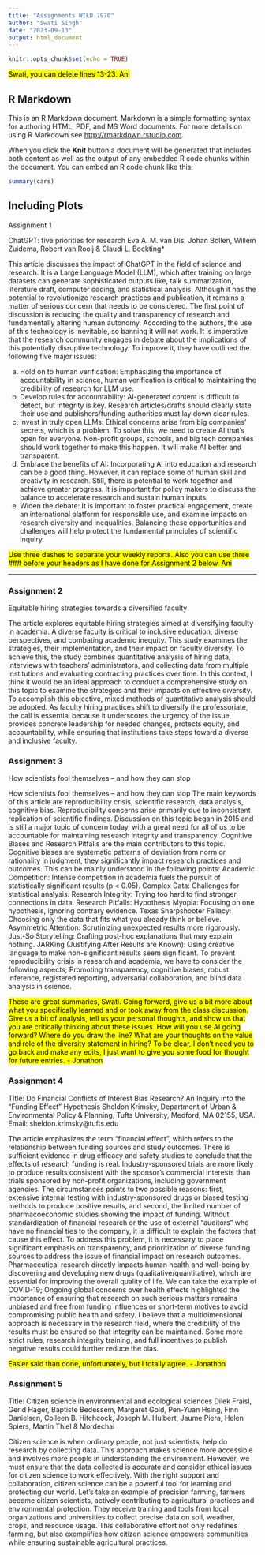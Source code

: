---
title: "Assignments WILD 7970"
author: "Swati Singh"
date: "2023-09-13"
output: html_document
---

```{r setup, include=FALSE}
knitr::opts_chunk$set(echo = TRUE)
```

<mark> Swati, you can delete lines 13-23. Ani

## R Markdown

This is an R Markdown document. Markdown is a simple formatting syntax for authoring HTML, PDF, and MS Word documents. For more details on using R Markdown see <http://rmarkdown.rstudio.com>.

When you click the **Knit** button a document will be generated that includes both content as well as the output of any embedded R code chunks within the document. You can embed an R code chunk like this:

```{r cars}
summary(cars)
```

## Including Plots

Assignment 1

ChatGPT: five priorities for research
Eva A. M. van Dis, Johan Bollen, Willem Zuidema, Robert van Rooij & Claudi L. Bockting*

This article discusses the impact of ChatGPT in the field of science and research. It is a Large Language Model (LLM), which after training on large datasets can generate sophisticated outputs like, talk summarization, literature draft, computer coding, and statistical analysis. Although it has the potential to revolutionize research practices and publication, it remains a matter of serious concern that needs to be considered. The first point of discussion is reducing the quality and transparency of research and fundamentally altering human autonomy.
According to the authors, the use of this technology is inevitable, so banning it will not work. It is imperative that the research community engages in debate about the implications of this potentially disruptive technology. To improve it, they have outlined the following five major issues:

(a)	Hold on to human verification: Emphasizing the importance of accountability in science, human verification is critical to maintaining the credibility of research for LLM use.
(b)	Develop rules for accountability: AI-generated content is difficult to detect, but integrity is key. Research articles/drafts should clearly state their use and publishers/funding authorities must lay down clear rules.
(c)	Invest in truly open LLMs: Ethical concerns arise from big companies’ secrets, which is a problem. To solve this, we need to create AI that's open for everyone. Non-profit groups, schools, and big tech companies should work together to make this happen. It will make AI better and transparent.
(d)	Embrace the benefits of AI: Incorporating AI into education and research can be a good thing. However, it can replace some of human skill and creativity in research. Still, there is potential to work together and achieve greater progress. It is important for policy makers to discuss the balance to accelerate research and sustain human inputs.
(e)	Widen the debate: It is important to foster practical engagement, create an international platform for responsible use, and examine impacts on research diversity and inequalities. Balancing these opportunities and challenges will help protect the fundamental principles of scientific inquiry.

<mark> Use three dashes to separate your weekly reports. Also you can use three ### before your headers as I have done for Assignment 2 below. Ani

---

### Assignment 2

Equitable hiring strategies towards a diversified faculty

The article explores equitable hiring strategies aimed at diversifying faculty in academia. A diverse faculty is critical to inclusive education, diverse perspectives, and combating academic inequity. This study examines the strategies, their implementation, and their impact on faculty diversity. To achieve this, the study combines quantitative analysis of hiring data, interviews with teachers’ administrators, and collecting data from multiple institutions and evaluating contracting practices over time.
In this context, I think it would be an ideal approach to conduct a comprehensive study on this topic to examine the strategies and their impacts on effective diversity. To accomplish this objective, mixed methods of quantitative analysis should be adopted. As faculty hiring practices shift to diversify the professoriate, the call is essential because it underscores the urgency of the issue, provides concrete leadership for needed changes, protects equity, and accountability, while ensuring that institutions take steps toward a diverse and inclusive faculty. 

### Assignment 3

How scientists fool themselves – and how they can stop

How scientists fool themselves – and how they can stop
The main keywords of this article are reproducibility crisis, scientific research, data analysis, cognitive bias. Reproducibility concerns arise primarily due to inconsistent replication of scientific findings. Discussion on this topic began in 2015 and is still a major topic of concern today, with a great need for all of us to be accountable for maintaining research integrity and transparency. 
Cognitive Biases and Research Pitfalls are the main contributors to this topic. Cognitive biases are systematic patterns of deviation from norm or rationality in judgment, they significantly impact research practices and outcomes. This can be mainly understood in the following points:
Academic Competition: Intense competition in academia fuels the pursuit of statistically significant results (p < 0.05).
Complex Data: Challenges for statistical analysis. 
Research Integrity: Trying too hard to find stronger connections in data.
Research Pitfalls: 
Hypothesis Myopia: Focusing on one hypothesis, ignoring contrary evidence.
Texas Sharpshooter Fallacy: Choosing only the data that fits what you already think or believe.
Asymmetric Attention: Scrutinizing unexpected results more rigorously.
Just-So Storytelling: Crafting post-hoc explanations that may explain nothing.
JARKing (Justifying After Results are Known): Using creative language to make non-significant results seem significant.
To prevent reproducibility crisis in research and academia, we have to consider the following aspects; Promoting transparency, cognitive biases, robust inference, registered reporting, adversarial collaboration, and blind data analysis in science.


<mark> These are great summaries, Swati. Going forward, give us a bit more about what you specifically learned and or took away from the class discussion. Give us a bit of analysis, tell us your personal thoughts, and show us that you are critically thinking about these issues. How will you use AI going forward? Where do you draw the line? What are your thoughts on the value and role of the diversity statement in hiring? To be clear, I don't need you to go back and make any edits, I just want to give you some food for thought for future entries. - Jonathon

### Assignment 4

Title: Do Financial Conflicts of Interest Bias Research? An Inquiry into the “Funding Effect” Hypothesis
Sheldon Krimsky, Department of Urban & Environmental Policy & Planning, Tufts University, Medford, MA 02155, USA. Email: sheldon.krimsky@tufts.edu 

The article emphasizes the term "financial effect", which refers to the relationship between funding sources and study outcomes. There is sufficient evidence in drug efficacy and safety studies to conclude that the effects of research funding is real. Industry-sponsored trials are more likely to produce results consistent with the sponsor's commercial interests than trials sponsored by non-profit organizations, including government agencies. The circumstances points to two possible reasons: first, extensive internal testing with industry-sponsored drugs or biased testing methods to produce positive results, and second, the limited number of pharmacoeconomic studies showing the impact of funding. Without standardization of financial research or the use of external "auditors" who have no financial ties to the company, it is difficult to explain the factors that cause this effect. To address this problem, it is necessary to place significant emphasis on transparency, and prioritization of diverse funding sources to address the issue of financial impact on research outcomes. 
Pharmaceutical research directly impacts human health and well-being by discovering and developing new drugs (qualitative/quantitative), which are essential for improving the overall quality of life. We can take the example of COVID-19; Ongoing global concerns over health effects highlighted the importance of ensuring that research on such serious matters remains unbiased and free from funding influences or short-term motives to avoid compromising public health and safety. I believe that a multidimensional approach is necessary in the research field, where the credibility of the results must be ensured so that integrity can be maintained. Some more strict rules, research integrity training, and full incentives to publish negative results could further reduce the bias.

<mark> Easier said than done, unfortunately, but I totally agree. - Jonathon

### Assignment 5
Title: Citizen science in environmental and ecological sciences
Dilek Fraisl, Gerid Hager, Baptiste Bedessem, Margaret Gold, Pen-Yuan Hsing, Finn Danielsen, Colleen B. Hitchcock, Joseph M. Hulbert, Jaume Piera, Helen Spiers, Martin Thiel & Mordechai 

Citizen science is when ordinary people, not just scientists, help do research by collecting data. This approach makes science more accessible and involves more people in understanding the environment. However, we must ensure that the data collected is accurate and consider ethical issues for citizen science to work effectively. With the right support and collaboration, citizen science can be a powerful tool for learning and protecting our world.
Let's take an example of precision farming, farmers become citizen scientists, actively contributing to agricultural practices and environmental protection. They receive training and tools from local organizations and universities to collect precise data on soil, weather, crops, and resource usage. This collaborative effort not only redefines farming, but also exemplifies how citizen science empowers communities while ensuring sustainable agricultural practices. 
